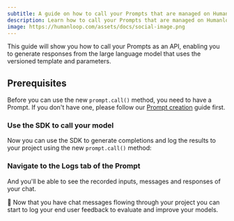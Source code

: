 ```yaml
---
subtitle: A guide on how to call your Prompts that are managed on Humanloop.
description: Learn how to call your Prompts that are managed on Humanloop.
image: https://humanloop.com/assets/docs/social-image.png
---
```


This guide will show you how to call your Prompts as an API, enabling you to generate responses from the large language model that uses the versioned template and parameters.

## Prerequisites

Before you can use the new `prompt.call()` method, you need to have a Prompt. If you don't have one, please follow our [Prompt creation](/docs/guides/create-prompt) guide first.

<Markdown src="../../../snippets/setup-sdk.mdx" />

<Steps>

### Use the SDK to call your model

Now you can use the SDK to generate completions and log the results to your project using the new `prompt.call()` method:

<EndpointRequestSnippet endpoint="POST /prompts/call" />

### Navigate to the **Logs** tab of the Prompt

And you'll be able to see the recorded inputs, messages and responses of your chat.

</Steps>

🎉 Now that you have chat messages flowing through your project you can start to log your end user feedback to evaluate and improve your models.
